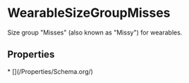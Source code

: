   
# WearableSizeGroupMisses

Size group "Misses" (also known as "Missy") for wearables.

## Properties

<Grid>
* [](/Properties/Schema.org/)
</Grid>


